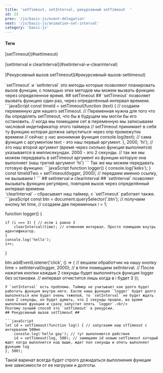 ```yaml
---
title: 'setTimeout, setInterval, рекурсивный setTimeout  '
id: 23
prev: '/js/basic-js/event-delegation'
next: '/js/basic-js/animation-set-interval'
category: 'basic-js'
---
```


<div className = 'mdHead'>

#### Теги 
<div className = 'tag_js'>[setTimeout](#settimeout)</div>  <br/>
<div className = 'tag_js'>[setInterval и clearInterval](#setinterval-и-clearinterval)</div>  <br/>
<div className = 'tag_js'>[Рекурсивный вызов setTimeout](#рекурсивный-вызов-settimeout)</div>  <br/>

</div>
`setTimeout` и `setInterval` это методы которые позволяют планировать вызов функции, с помощью этих методов мы можем вызвать функцию через определенное время.
## setTimeout ##
`setTimeout` позволяет вызвать функцию один раз, через определённый интервал времени.
```javaScript
const timeId = setTimeout(function (text) { // создаем переменную для нашего setTimeout.
    // Переменная нужна для того что бы  определять setTimeout, что бы в будущем мы могли бы его остановить.
    // когда мы помещаем сет в переменную мы записываем числовой индетификатор этого таймера 
    // setTimeout принимает в себя ту функцию которая должна запуститься через опр промежуток времени
    // сейчас у нас анонимная функция
    console.log(text); // сама функция с аргументом text - это наш первый аргумент.
}, 2000, 'hi'); // это наш второй аргумент (время через сколько функция выполнится) указывается в миллисекундах. 2000 - это 2 секунды.
// так же мы можем передавать в setTimeout аргумент из функции которую она выполняет (наш третий аргумент 'hi')
```
Так же мы можем передавать готовую функцию:
```javaScript
function logger() {
    console.log('keks');
}
const timeIdTwo = setTimeout(logger, 2000); // передаем именно ссылку, не вызываем !
```
## setInterval и clearInterval ##
`setInterval` позволяет вызывать функцию регулярно, повторяя вызов через определённый интервал времени.<br/>
`clearInterval` - сбрасывает наш таймер, с `setTimeout` работает также. <br/>
```javaScript
const btn = document.querySelector('.btn'); // получаем кнопку
let time, // создаем две переменных
    i = 1;

function logger() {

    if (i === 3) { // если i равно 3
        clearInterval(time); // отменяем интервал. Просто помещаем внутрь идентификатор.
    }
    console.log('hello');
    i++;

}


btn.addEventListener('click', () => { // вешаем обработчик на нашу кнопку
    time = setInterval(logger, 2000); // в time помещаем  setInterval.
    // После нажатия кнопки каждые 2 секунды будет выполняться функция logger без остановки.
    // интервал отчистится лишь когда в i будет 3
});
```
У `setInterval` есть проблема. Таймер не учитывает как долго будет работать функция внутри него. Еасли наша функция `logger` будет долго выполняться или будет очень тяжелой, то `setInterval` не будет ждать свои 2 секунды, он будет думать, что 2 секунды прошли, во время выполнения функции и сразу запустит опять `logger`.<br/>
Поэтому лучший способ это `setTimeout` в рекурсии.
## Рекурсивный вызов setTimeout ##

```javaScript                           
let id = setTimeout(function log() { // запускаем наш stTimeout с интервалом 500мл
    console.log('hello gay'); // тут выполняются действия
    id = setTimeout(log, 500); // замещаем id новым setTimeout который ждет когда выполнится код выше, ждет пол секунды и опять выполняет функцию log
}, 500);
```
Такой варинат всегда будет строго дожидаться выполнения функции вне зависимости от ее нагрузки и долготы.

